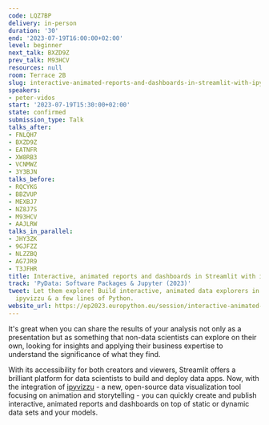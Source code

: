 ```yaml
---
code: LQZ7BP
delivery: in-person
duration: '30'
end: '2023-07-19T16:00:00+02:00'
level: beginner
next_talk: BXZD9Z
prev_talk: M93HCV
resources: null
room: Terrace 2B
slug: interactive-animated-reports-and-dashboards-in-streamlit-with-ipyvizzu
speakers:
- peter-vidos
start: '2023-07-19T15:30:00+02:00'
state: confirmed
submission_type: Talk
talks_after:
- FNLQH7
- BXZD9Z
- EATNFR
- XW8RB3
- VCNMWZ
- 3Y3BJN
talks_before:
- RQCYKG
- BBZVUP
- MEXBJ7
- NZ8J7S
- M93HCV
- AAJLRW
talks_in_parallel:
- JHY3ZK
- 9GJFZZ
- NLZZBQ
- AG7JR9
- T3JFHR
title: Interactive, animated reports and dashboards in Streamlit with ipyvizzu.
track: 'PyData: Software Packages & Jupyter (2023)'
tweet: Let them explore! Build interactive, animated data explorers in Streamlit with
  ipyvizzu & a few lines of Python.
website_url: https://ep2023.europython.eu/session/interactive-animated-reports-and-dashboards-in-streamlit-with-ipyvizzu
---
```


It's great when you can share the results of your analysis not only as a presentation but as something that non-data scientists can explore on their own, looking for insights and applying their business expertise to understand the significance of what they find.

With its accessibility for both creators and viewers, Streamlit offers a brilliant platform for data scientists to build and deploy data apps. Now, with the integration of [ipyvizzu](https://ipyvizzu.vizzuhq.com/latest/) - a new, open-source data visualization tool focusing on animation and storytelling - you can quickly create and publish interactive, animated reports and dashboards on top of static or dynamic data sets and your models.
